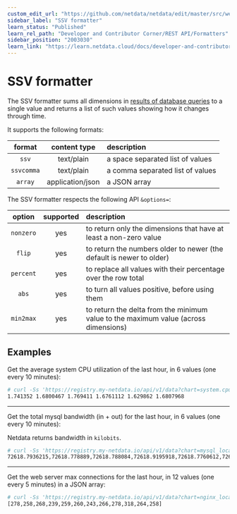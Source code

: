 ```yaml
---
custom_edit_url: "https://github.com/netdata/netdata/edit/master/src/web/api/formatters/ssv/README.md"
sidebar_label: "SSV formatter"
learn_status: "Published"
learn_rel_path: "Developer and Contributor Corner/REST API/Formatters"
sidebar_position: "2003030"
learn_link: "https://learn.netdata.cloud/docs/developer-and-contributor-corner/rest-api/formatters/ssv-formatter"
---
```


# SSV formatter

The SSV formatter sums all dimensions in [results of database queries](/docs/developer-and-contributor-corner/rest-api/queries)
to a single value and returns a list of such values showing how it changes through time.

It supports the following formats:

| format     | content type     | description                      |
|:----:|:----------:|:----------|
| `ssv`      | text/plain       | a space separated list of values |
| `ssvcomma` | text/plain       | a comma separated list of values |
| `array`    | application/json | a JSON array                     |

The SSV formatter respects the following API `&options=`:

| option    | supported | description                                                                         |
| :----:|:-------:|:----------|
| `nonzero` | yes       | to return only the dimensions that have at least a non-zero value                   |
| `flip`    | yes       | to return the numbers older to newer (the default is newer to older)                |
| `percent` | yes       | to replace all values with their percentage over the row total                      |
| `abs`     | yes       | to turn all values positive, before using them                                      |
| `min2max` | yes       | to return the delta from the minimum value to the maximum value (across dimensions) |

## Examples

Get the average system CPU utilization of the last hour, in 6 values (one every 10 minutes):

```bash
# curl -Ss 'https://registry.my-netdata.io/api/v1/data?chart=system.cpu&format=ssv&after=-3600&points=6&group=average'
1.741352 1.6800467 1.769411 1.6761112 1.629862 1.6807968
```

---

Get the total mysql bandwidth (in + out) for the last hour, in 6 values (one every 10 minutes):

Netdata returns bandwidth in `kilobits`.

```bash
# curl -Ss 'https://registry.my-netdata.io/api/v1/data?chart=mysql_local.net&format=ssvcomma&after=-3600&points=6&group=sum&options=abs'
72618.7936215,72618.778889,72618.788084,72618.9195918,72618.7760612,72618.6712421
```

---

Get the web server max connections for the last hour, in 12 values (one every 5 minutes)
in a JSON array:

```bash
# curl -Ss 'https://registry.my-netdata.io/api/v1/data?chart=nginx_local.connections&format=array&after=-3600&points=12&group=max'
[278,258,268,239,259,260,243,266,278,318,264,258]
```


